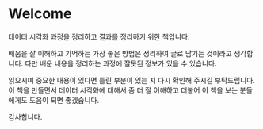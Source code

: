 # Welcome {.unnumbered}

데이터 시각화 과정을 정리하고 결과를 정리하기 위한 책입니다.

배움을 잘 이해하고 기억하는 가장 좋은 방법은 정리하여 글로 남기는 것이라고 생각합니다.
다만 배운 내용을 정리하는 과정에 잘못된 정보가 있을 수 있습니다.

읽으시며 중요한 내용이 있다면 틀린 부분이 있는 지 다시 확인해 주시길 부탁드립니다. 이 책을 만들면서 데이터 시각화에 대해서 좀 더 잘 이해하고 더불어 이 책을 보는 분들에게도 도움이 되면 좋겠습니다.

감사합니다.